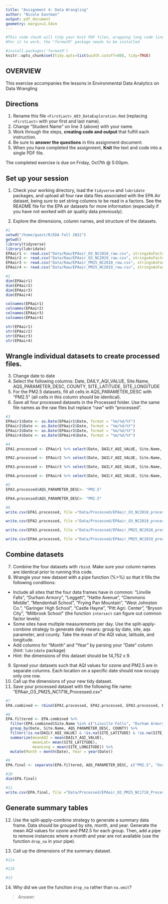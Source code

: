 ```yaml
---
title: "Assignment 4: Data Wrangling"
author: "Nicole Eastman"
output: pdf_document
geometry: margin=2.54cm
---
```


```r
#This code chunk will tidy your knit PDF files, wrapping long code lines
#For it to work, the "formatR" package needs to be installed

#install.packages('formatR')
knitr::opts_chunk$set(tidy.opts=list(width.cutoff=80), tidy=TRUE)
```

## OVERVIEW

This exercise accompanies the lessons in Environmental Data Analytics on Data Wrangling 

## Directions
1.  Rename this file `<FirstLast>_A03_DataExploration.Rmd` (replacing `<FirstLast>` with your first and last name).
2. Change "Student Name" on line 3 (above) with your name.
3. Work through the steps, **creating code and output** that fulfill each instruction.
4. Be sure to **answer the questions** in this assignment document.
5. When you have completed the assignment, **Knit** the text and code into a single PDF file.

The completed exercise is due on Friday, Oct7th @ 5:00pm.

## Set up your session 
1. Check your working directory, load the `tidyverse` and `lubridate` packages, and upload all four raw data files associated with the EPA Air dataset, being sure to set string columns to be read in a factors. See the README file for the EPA air datasets for more information (especially if you have not worked with air quality data previously). 

2. Explore the dimensions, column names, and structure of the datasets. 

```r
#1
setwd("/home/guest/R/EDA Fall 2022")
getwd()
library(tidyverse)
library(lubridate)
EPAair1 <- read.csv("Data/Raw/EPAair_O3_NC2018_raw.csv", stringsAsFactors = TRUE)
EPAair2 <- read.csv("Data/Raw/EPAair_O3_NC2019_raw.csv", stringsAsFactors= TRUE)
EPAair3 <- read.csv("Data/Raw/EPAair_PM25_NC2018_raw.csv", stringsAsFactors = TRUE)
EPAair4 <- read.csv("Data/Raw/EPAair_PM25_NC2019_raw.csv", stringsAsFactors = TRUE)

#2
dim(EPAair1)
dim(EPAair2)
dim(EPAair3)
dim(EPAair4)

colnames(EPAair1)
colnames(EPAair2)
colnames(EPAair3)
colnames(EPAair4)

str(EPAair1)
str(EPAair2)
str(EPAair3)
str(EPAair4)

```

## Wrangle individual datasets to create processed files.
3. Change date to date
4. Select the following columns: Date, DAILY_AQI_VALUE, Site.Name, AQS_PARAMETER_DESC, COUNTY, SITE_LATITUDE, SITE_LONGITUDE
5. For the PM2.5 datasets, fill all cells in AQS_PARAMETER_DESC with "PM2.5" (all cells in this column should be identical).
6. Save all four processed datasets in the Processed folder. Use the same file names as the raw files but replace "raw" with "processed".

```r
#3
EPAair1$Date <- as.Date(EPAair1$Date, format = "%m/%d/%Y")
EPAair2$Date <- as.Date(EPAair2$Date, format = "%m/%d/%Y")
EPAair3$Date <- as.Date(EPAair3$Date, format = "%m/%d/%Y")
EPAair4$Date <- as.Date(EPAair4$Date, format = "%m/%d/%Y")

#4
EPA1.processed <- EPAair1 %>% select(Date, DAILY_AQI_VALUE, Site.Name, AQS_PARAMETER_DESC, COUNTY, SITE_LATITUDE, SITE_LONGITUDE)

EPA2.processed <- EPAair2 %>% select(Date, DAILY_AQI_VALUE, Site.Name, AQS_PARAMETER_DESC, COUNTY, SITE_LATITUDE, SITE_LONGITUDE)

EPA3.processed <- EPAair3 %>% select(Date, DAILY_AQI_VALUE, Site.Name, AQS_PARAMETER_DESC, COUNTY, SITE_LATITUDE, SITE_LONGITUDE)

EPA4.processed <- EPAair4 %>% select(Date, DAILY_AQI_VALUE, Site.Name, AQS_PARAMETER_DESC, COUNTY, SITE_LATITUDE, SITE_LONGITUDE)

#5
EPA3.processed$AQS_PARAMETER_DESC<- "PM2.5"

EPA4.processed$AQS_PARAMETER_DESC<- "PM2.5"

#6
write.csv(EPA1.processed, file ="Data/Processed/EPAair_O3_NC2018_processed.csv", row.names= FALSE)

write.csv(EPA2.processed, file ="Data/Processed/EPAair_O3_NC2019_processed.csv", row.names= FALSE)

write.csv(EPA3.processed, file ="Data/Processed/EPAair_PM25_NC2018_processed.csv", row.names= FALSE)

write.csv(EPA4.processed, file ="Data/Processed/EPAair_PM25_NC2019_processed.csv", row.names= FALSE)

```


## Combine datasets
7. Combine the four datasets with `rbind`. Make sure your column names are identical prior to running this code. 
8. Wrangle your new dataset with a pipe function (%>%) so that it fills the following conditions: 

* Include all sites that the four data frames have in common: "Linville Falls", "Durham Armory", "Leggett", "Hattie Avenue", "Clemmons Middle", "Mendenhall School", "Frying Pan Mountain", "West Johnston Co.", "Garinger High School", "Castle Hayne", "Pitt Agri. Center", "Bryson City", "Millbrook School" (the function `intersect` can figure out common factor levels)
* Some sites have multiple measurements per day. Use the split-apply-combine strategy to generate daily means: group by date, site, aqs parameter, and county. Take the mean of the AQI value, latitude, and longitude.
* Add columns for "Month" and "Year" by parsing your "Date" column (hint: `lubridate` package)
* Hint: the dimensions of this dataset should be 14,752 x 9.

9. Spread your datasets such that AQI values for ozone and PM2.5 are in separate columns. Each location on a specific date should now occupy only one row.
10. Call up the dimensions of your new tidy dataset.
11. Save your processed dataset with the following file name: "EPAair_O3_PM25_NC1718_Processed.csv"

```r
#7
EPA.combined <- rbind(EPA1.processed, EPA2.processed, EPA3.processed, EPA4.processed)

#8
EPA.filtered <- EPA.combined %>%
  filter(EPA.combined$Site.Name %in% c("Linville Falls", "Durham Armory", "Leggett", "Hattie Avenue", "Clemmons Middle", "Mendenhall School", "Frying Pan Mountain", "West Johnston Co.", "Garinger High School", "Castle Hayne", "Pitt Agri. Center", "Bryson City", "Millbrook School")) %>%
  group_by(Date, Site.Name, AQS_PARAMETER_DESC, COUNTY) %>%
  filter(!is.na(DAILY_AQI_VALUE) & !is.na(SITE_LATITUDE) & !is.na(SITE_LONGITUDE)) %>%
  summarize(meanAQI = mean(DAILY_AQI_VALUE),
            meanLat= mean(SITE_LATITUDE),
            meanLong = mean(SITE_LONGITUDE)) %>%
  mutate(Month = month(Date), Year = year(Date)) 

#9
EPA.final <- separate(EPA.filtered, AQS_PARAMETER_DESC, c("PM2.5", "Ozone"))

#10
dim(EPA.final)

#11
write.csv(EPA.final, file ="Data/Processed/EPAair_O3_PM25_NC1718_Processed.csv", row.names= FALSE)

```


## Generate summary tables
12. Use the split-apply-combine strategy to generate a summary data frame. Data should be grouped by site, month, and year. Generate the mean AQI values for ozone and PM2.5 for each group. Then, add a pipe to remove instances where a month and year are not available (use the function `drop_na` in your pipe). 

13. Call up the dimensions of the summary dataset.

```r
#12a

#12b

#13

```

14. Why did we use the function `drop_na` rather than `na.omit`?

> Answer: 
